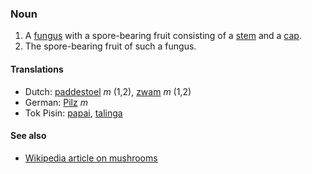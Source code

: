 ===Noun===
# A [[fungus]] with a spore-bearing fruit consisting of a [[stem]] and a [[cap]].
# The spore-bearing fruit of such a fungus.

====Translations====
*Dutch: [[paddestoel]] ''m'' (1,2), [[zwam]] ''m'' (1,2)
*German: [[Pilz]] ''m''
*Tok Pisin: [[papai]], [[talinga]]

====See also====
*[[w:Mushroom|Wikipedia article on mushrooms]]